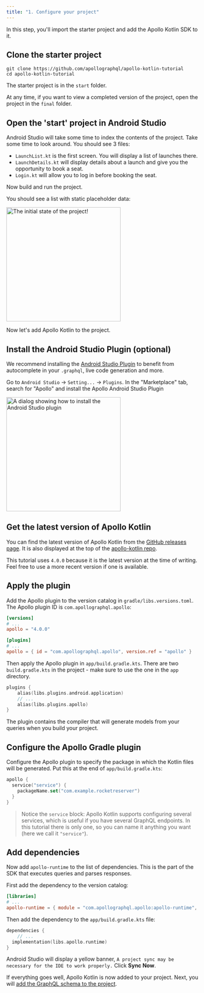 ```yaml
---
title: "1. Configure your project"
---
```


In this step, you'll import the starter project and add the Apollo Kotlin SDK to it.

## Clone the starter project

```
git clone https://github.com/apollographql/apollo-kotlin-tutorial
cd apollo-kotlin-tutorial
```

The starter project is in the `start` folder. 

At any time, if you want to view a completed version of the project, open the project in the `final` folder.

## Open the 'start' project in Android Studio

Android Studio will take some time to index the contents of the project. Take some time to look around. You should see 3 files:

* `LaunchList.kt` is the first screen. You will display a list of launches there.
* `LaunchDetails.kt` will display details about a launch and give you the opportunity to book a seat.
* `Login.kt` will allow you to log in before booking the seat.

Now build and run the project.

You should see a list with static placeholder data:

<img src="images/initial.png" alt="The initial state of the project!" class="screenshot" width="300"/>

Now let's add Apollo Kotlin to the project.

## Install the Android Studio Plugin (optional)

We recommend installing the [Android Studio Plugin](https://www.apollographql.com/docs/kotlin/testing/android-studio-plugin/) to benefit from autocomplete in your `.graphql`, live code generation and more.

Go to `Android Studio` -> `Setting...` -> `Plugins`. In the "Marketplace" tab, search for "Apollo" and install the Apollo Android Studio Plugin

<img src="images/add-ij-plugin.png" alt="A dialog showing how to install the Android Studio plugin" class="screenshot" width="300"/>

## Get the latest version of Apollo Kotlin

You can find the latest version of Apollo Kotlin from the [GitHub releases page](https://github.com/apollographql/apollo-kotlin/releases). It is also displayed at the top of the [apollo-kotlin repo](https://github.com/apollographql/apollo-kotlin/).

This tutorial uses `4.0.0` because it is the latest version at the time of writing. Feel free to use a more recent version if one is available.

## Apply the plugin

Add the Apollo plugin to the version catalog in `gradle/libs.versions.toml`. The Apollo plugin ID is `com.apollographql.apollo`:

```toml title="gradle/libs.versions.toml"
[versions]
# ...
apollo = "4.0.0"

[plugins]
# ...
apollo = { id = "com.apollographql.apollo", version.ref = "apollo" }
```

Then apply the Apollo plugin in `app/build.gradle.kts`. There are two `build.gradle.kts` in the project - make sure to use the one in the `app` directory.

```kotlin title="app/build.gradle.kts"
plugins {
    alias(libs.plugins.android.application)
    // ...
    alias(libs.plugins.apollo)
}
```

The plugin contains the compiler that will generate models from your queries when you build your project.

## Configure the Apollo Gradle plugin

Configure the Apollo plugin to specify the package in which the Kotlin files will be generated. Put this at the end of `app/build.gradle.kts`:

```kotlin title="app/build.gradle.kts"
apollo {
  service("service") {
    packageName.set("com.example.rocketreserver")
  }
}
```

> Notice the `service` block: Apollo Kotlin supports configuring several services, which is useful if you have several GraphQL endpoints. In this tutorial there is only one, so you can name it anything you want (here we call it `"service"`). 

## Add dependencies

Now add `apollo-runtime` to the list of dependencies. This is the part of the SDK that executes queries and parses responses.

First add the dependency to the version catalog:

```toml title="gradle/libs.versions.toml"
[libraries]
# ...
apollo-runtime = { module = "com.apollographql.apollo:apollo-runtime", version.ref = "apollo"}
```

Then add the dependency to the `app/build.gradle.kts` file:

```kotlin title="app/build.gradle.kts"
dependencies {
    // ...
  implementation(libs.apollo.runtime)
}
```

Android Studio will display a yellow banner, `A project sync may be necessary for the IDE to work properly.` Click **Sync Now**.

If everything goes well, Apollo Kotlin is now added to your project. Next, you will [add the GraphQL schema to the project](02-add-the-graphql-schema).
